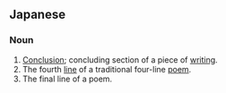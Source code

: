 ==Japanese==
{{ja-kanjitab|けつ|く|yomi=on}}

===Noun===
{{ja-noun|けっく}}

# [[conclusion|Conclusion]]; concluding section of a piece of [[writing]].
# The fourth [[line]] of a traditional four-line [[poem]].
# The final line of a poem.